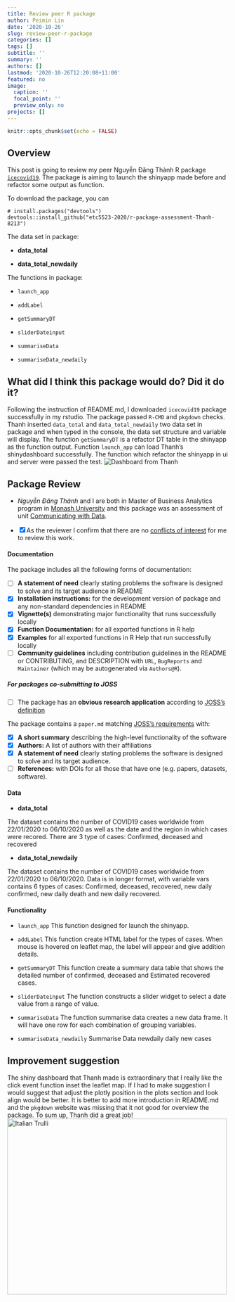 ```yaml
---
title: Review peer R package
author: Peimin Lin
date: '2020-10-26'
slug: review-peer-r-package
categories: []
tags: []
subtitle: ''
summary: ''
authors: []
lastmod: '2020-10-26T12:20:08+11:00'
featured: no
image:
  caption: ''
  focal_point: ''
  preview_only: no
projects: []
---
```

```r
knitr::opts_chunk$set(echo = FALSE)
```

## Overview
This post is going to review my peer Nguyễn Đăng Thành R package [`icecovid19`](https://github.com/etc5523-2020/r-package-assessment-Thanh-8213). The package is aiming to launch the shinyapp made before and refactor some output as function. 

To download the package, you can 

```
# install.packages("devtools")
devtools::install_github("etc5523-2020/r-package-assessment-Thanh-8213")
```
The data set in package:

- **data_total**

- **data_total_newdaily**

The functions in package:

- `launch_app`

- `addLabel` 

- `getSummaryDT`

- `sliderDateinput` 

- `summariseData` 

- `summariseData_newdaily`


##  What did I think this package would do? Did it do it?
Following the instruction of README.md, I downloaded `icecovid19` package successfully in my rstudio. The package passed `R-CMD` and `pkgdown` checks. Thanh inserted `data_total` and `data_total_newdaily` two data set in package and when typed in the console, the data set structure and variable will display. The function ` getSummaryDT` is a refactor DT table in the shinyapp as the function output. Function `launch_app` can load Thanh's shinydashboard successfully. The function which refactor the shinyapp in ui and server were passed the test. ![Dashboard from Thanh](/post/2020-10-26-review-peer-r-package.en_files/Thanh.png)


## Package Review

- *Nguyễn Đăng Thành* and I are both in Master of Business Analytics program in [Monash University](https://www.monash.edu/study/courses/find-a-course/2021/business-analytics-b6022?gclid=Cj0KCQjw59n8BRD2ARIsAAmgPmI9XoHusR-Gnw6Jw9dlIbM20Q4YfWBuCV-0pnYsUK-XQNsFcxfjNe4aAs8-EALw_wcB) and this package was an assessment of unit [Communicating with Data](https://handbook.monash.edu/current/units/ETC5523).

- [X] As the reviewer I confirm that there are no [conflicts of interest](https://devguide.ropensci.org/policies.html#coi) for me to review this work.

#### Documentation

The package includes all the following forms of documentation:

- [ ] **A statement of need** clearly stating problems the software is designed to solve and its target audience in README
- [X] **Installation instructions:** for the development version of package and any non-standard dependencies in README
- [X] **Vignette(s)** demonstrating major functionality that runs successfully locally
- [X] **Function Documentation:** for all exported functions in R help
- [X] **Examples** for all exported functions in R Help that run successfully locally
- [ ] **Community guidelines** including contribution guidelines in the README or CONTRIBUTING, and DESCRIPTION with `URL`, `BugReports` and `Maintainer` (which may be autogenerated via `Authors@R`).

##### For packages co-submitting to JOSS

- [ ] The package has an **obvious research application** according to [JOSS's definition](https://joss.theoj.org/about#submission_requirements)

The package contains a `paper.md` matching [JOSS's requirements](https://joss.theoj.org/about#paper_structure) with:

- [X] **A short summary** describing the high-level functionality of the software
- [X] **Authors:**  A list of authors with their affiliations
- [X] **A statement of need** clearly stating problems the software is designed to solve and its target audience.
- [ ] **References:** with DOIs for all those that have one (e.g. papers, datasets, software).

#### Data

- **data_total**

The dataset contains the number of COVID19 cases worldwide from 22/01/2020 to 06/10/2020 as well as the date and the region in which cases were recored. There are 3 type of cases: Confirmed, deceased and recovered

- **data_total_newdaily**

The dataset contains the number of COVID19 cases worldwide from 22/01/2020 to 06/10/2020. Data is in longer format, with variable vars contains 6 types of cases: Confirmed, deceased, recovered, new daily confirmed, new daily death and new daily recovered.



#### Functionality

- `launch_app`
This function designed for launch the shinyapp.

- `addLabel`
This function create HTML label for the types of cases. When mouse is hovered
on leaflet map, the label will appear and give addition details. 

- `getSummaryDT`
This function create a summary data table that shows the detailed number of confirmed, deceased and Estimated recovered cases. 

- `sliderDateinput`
The function constructs a slider widget to select a date value from a range of value.
                                  
- `summariseData`
The function summarise data creates a new data frame. It will have one row for each combination 
of grouping variables.

- `summariseData_newdaily`
Summarise Data newdaily daily new cases

## Improvement suggestion
The shiny dashboard that Thanh made is extraordinary that I really like the click event function inset the leaflet map. If I had to make suggestion I would suggest that adjust the plotly position in the plots section and look align would be better.  It is better to add more introduction in README.md and the `pkgdown` website was missing that it not good for overview the package.  To sum up, Thanh did a great job!
<img src="https://media.giphy.com/media/l0HlDUUzqPf4V17HO/giphy.gif" alt="Italian Trulli" width="500" height="400">
